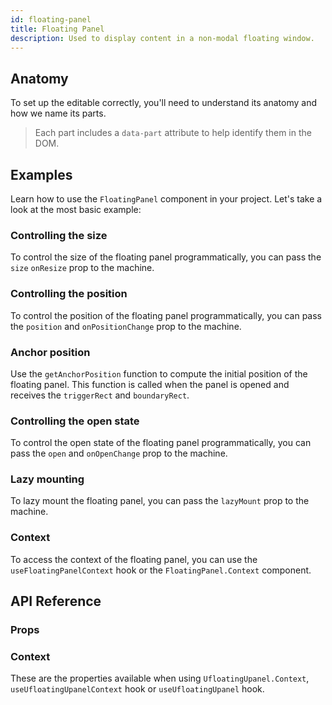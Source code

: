 ```yaml
---
id: floating-panel
title: Floating Panel
description: Used to display content in a non-modal floating window.
---
```


<ComponentPreview id="FloatingPanel" />

## Anatomy

To set up the editable correctly, you'll need to understand its anatomy and how we name its parts.

> Each part includes a `data-part` attribute to help identify them in the DOM.

<Anatomy id="floating-panel" />

## Examples

Learn how to use the `FloatingPanel` component in your project. Let's take a look at the most basic example:

<Example id="basic" />

### Controlling the size

To control the size of the floating panel programmatically, you can pass the `size` `onResize` prop to the machine.

<Example id="controlled-size" />

### Controlling the position

To control the position of the floating panel programmatically, you can pass the `position` and `onPositionChange` prop
to the machine.

<Example id="controlled-position" />

### Anchor position

Use the `getAnchorPosition` function to compute the initial position of the floating panel. This function is called when
the panel is opened and receives the `triggerRect` and `boundaryRect`.

<Example id="anchor-position" />

### Controlling the open state

To control the open state of the floating panel programmatically, you can pass the `open` and `onOpenChange` prop to the
machine.

<Example id="controlled-open" />

### Lazy mounting

To lazy mount the floating panel, you can pass the `lazyMount` prop to the machine.

<Example id="lazy-mount" />

### Context

To access the context of the floating panel, you can use the `useFloatingPanelContext` hook or the
`FloatingPanel.Context` component.

<Example id="render-fn" />

## API Reference

### Props

<ComponentTypes id="floating-panel" />

### Context

These are the properties available when using `UfloatingUpanel.Context`, `useUfloatingUpanelContext` hook or `useUfloatingUpanel` hook.

<ContextType id="floating-panel" />
